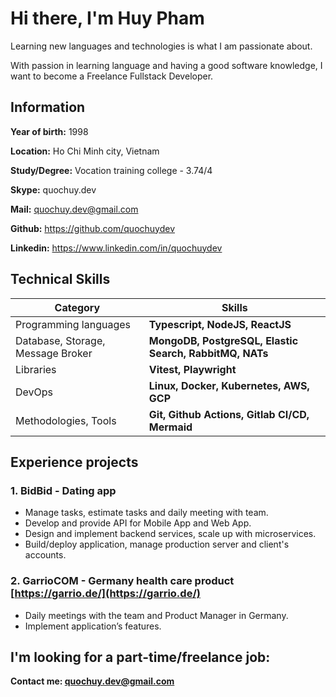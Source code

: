<meta name="description" content="quochuydev" />
<link rel="icon" href="/code.png" />

# Hi there, I'm Huy Pham

Learning new languages and technologies is what I am passionate about.

With passion in learning language and having a good software knowledge, I want to become a Freelance Fullstack Developer.

## Information

**Year of birth:** 1998

**Location:** Ho Chi Minh city, Vietnam

**Study/Degree:** Vocation training college - 3.74/4

**Skype:** quochuy.dev

**Mail:** quochuy.dev@gmail.com

**Github:** https://github.com/quochuydev

**Linkedin:** https://www.linkedin.com/in/quochuydev

## Technical Skills

| Category | Skills |
| -------- | ------ |
| Programming languages | **Typescript, NodeJS, ReactJS** |
| Database, Storage, Message Broker | **MongoDB, PostgreSQL, Elastic Search, RabbitMQ, NATs** |
| Libraries  | **Vitest, Playwright**                       |
| DevOps | **Linux, Docker, Kubernetes, AWS, GCP** |
| Methodologies, Tools | **Git, Github Actions, Gitlab CI/CD, Mermaid** |

## Experience projects

### 1. BidBid - Dating app

- Manage tasks, estimate tasks and daily meeting with team.
- Develop and provide API for Mobile App and Web App.
- Design and implement backend services, scale up with microservices.
- Build/deploy application, manage production server and client's accounts.

### 2. GarrioCOM - Germany health care product [https://garrio.de/](https://garrio.de/)

- Daily meetings with the team and Product Manager in Germany.
- Implement application’s features.

## I'm looking for a part-time/freelance job:

**Contact me: quochuy.dev@gmail.com**
